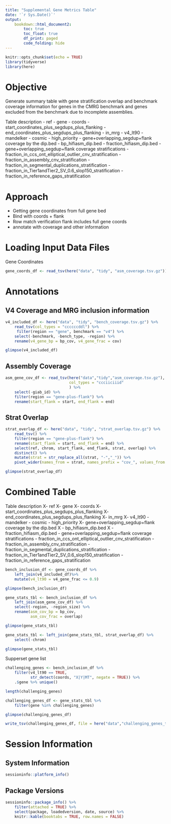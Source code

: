 ```yaml
---
title: "Supplemental Gene Metrics Table"
date: '`r Sys.Date()`'
output: 
    bookdown::html_document2:
        toc: true
        toc_float: true
        df_print: paged
        code_folding: hide
---
```


```r
knitr::opts_chunk$set(echo = TRUE)
library(tidyverse)
library(here)
```

# Objective
Generate summary table with gene stratification overlap and benchmark coverage information for genes in the CMRG benchmark and genes excluded from the benchmark due to incomplete assemblies.

Table description
- ref
- gene
- coords
- start_coordinates_plus_segdups_plus_flanking
- end_coordinates_plus_segdups_plus_flanking
- in_mrg
- v4_lt90
- mandelker
- cosmic
- high_priority
- gene+overlapping_segdup+flank coverage by the dip.bed
    - bp_hifiasm_dip.bed
    - fraction_hifiasm_dip.bed
- gene+overlapping_segdup+flank coverage stratifications
    - fraction_in_ccs_ont_elliptical_outlier_cnv_stratification
    - fraction_in_assembly_cnv_stratification
    - fraction_in_segmental_duplications_stratification
    - fraction_in_Tier1andTier2_SV_0.6_slop150_stratification
    - fraction_in_reference_gaps_stratification

# Approach
- Getting gene coordinates from full gene bed
- Bind with coords + flank
- Row match verification flank includes full gene coords
- annotate with coverage and other information

# Loading Input Data Files
Gene Coordinates
```r
gene_coords_df <- read_tsv(here("data", "tidy", "asm_coverage.tsv.gz"))
```


# Annotations
## V4 Coverage and MRG inclusion information
```r
v4_included_df <- here("data", "tidy", "bench_coverage.tsv.gz") %>% 
    read_tsv(col_types = "ccccccddl") %>% 
     filter(region == "gene", benchmark == "v4") %>% 
    select(-benchmark, -bench_type, -region) %>% 
    rename(v4_gene_bp = bp_cov, v4_gene_frac = cov)

glimpse(v4_included_df)
```

## Assembly Coverage
```r
asm_gene_cov_df <- read_tsv(here("data","tidy","asm_coverage.tsv.gz"),
                            col_types = "ccciiciiid"
                            ) %>% 
    select(-giab_id) %>%
    filter(region == "gene-plus-flank") %>%
    rename(start_flank = start, end_flank = end)
```

## Strat Overlap
```r
strat_overlap_df <- here("data", "tidy", "strat_overlap.tsv.gz") %>%
    read_tsv() %>% 
    filter(region == "gene-plus-flank") %>% 
    rename(start_flank = start, end_flank = end) %>% 
    select(ref, chrom, start_flank, end_flank, strat, overlap) %>% 
    distinct() %>% 
    mutate(strat = str_replace_all(strat, "-","_")) %>% 
    pivot_wider(names_from = strat, names_prefix = "cov_", values_from = overlap)
```

```r
glimpse(strat_overlap_df)
```

# Combined Table

Table description
X- ref
X- gene
X- coords
X- start_coordinates_plus_segdups_plus_flanking
X- end_coordinates_plus_segdups_plus_flanking
X- in_mrg
X- v4_lt90
- mandelker
- cosmic
- high_priority
X- gene+overlapping_segdup+flank coverage by the dip.bed
X    - bp_hifiasm_dip.bed
X    - fraction_hifiasm_dip.bed
- gene+overlapping_segdup+flank coverage stratifications
    - fraction_in_ccs_ont_elliptical_outlier_cnv_stratification
    - fraction_in_assembly_cnv_stratification
    - fraction_in_segmental_duplications_stratification
    - fraction_in_Tier1andTier2_SV_0.6_slop150_stratification
    - fraction_in_reference_gaps_stratification


```r
bench_inclusion_df <- gene_coords_df %>% 
    left_join(v4_included_df)%>% 
    mutate(v4_lt90 = v4_gene_frac <= 0.9)
```

```r
glimpse(bench_inclusion_df)
```

```r
gene_stats_tbl <- bench_inclusion_df %>% 
    left_join(asm_gene_cov_df) %>% 
    select(-region, -region_size) %>% 
    rename(asm_cov_bp = bp_cov, 
           asm_cov_frac = overlap)
```

```r
glimpse(gene_stats_tbl)
```

```r
gene_stats_tbl <- left_join(gene_stats_tbl, strat_overlap_df) %>% 
    select(-chrom)
```
```r
glimpse(gene_stats_tbl)
```

Supperset gene list
```r
challenging_genes <- bench_inclusion_df %>% 
    filter(v4_lt90 == TRUE,
           str_detect(coords, "X|Y|MT", negate = TRUE)) %>% 
    .$gene %>% unique()

length(challenging_genes)
```


```r
challenging_genes_df <- gene_stats_tbl %>% 
    filter(gene %in% challenging_genes)

glimpse(challenging_genes_df)    
```
```r
write_tsv(challenging_genes_df, file = here("data","challenging_genes_tbl.tsv.gz"))
```

# Session Information
## System Information
```r
sessioninfo::platform_info()
```


## Package Versions
```r
sessioninfo::package_info() %>% 
    filter(attached = TRUE) %>% 
    select(package, loadedversion, date, source) %>%
    knitr::kable(booktabs = TRUE, row.names = FALSE)
```